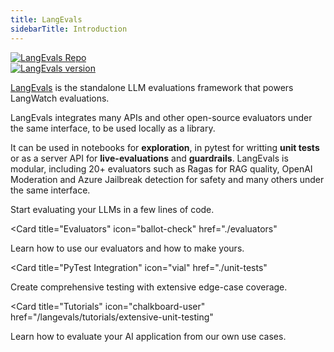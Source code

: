 ```yaml
---
title: LangEvals
sidebarTitle: Introduction
---
```


<div className="not-prose" style={{display: "flex", gap: "8px", padding: "0"}}>
  <div>
  <a href="https://github.com/langwatch/langevals/tree/main/python-sdk" target="_blank">
    <img src="https://img.shields.io/badge/repo-langevals-blue?style=flat&logo=Github" noZoom alt="LangEvals Repo" />
  </a>
  </div>

  <div>
  <a href="https://pypi.org/project/langevals/" target="_blank">
    <img src="https://img.shields.io/pypi/v/langevals?color=007EC6" noZoom alt="LangEvals version" />
  </a>
  </div>
</div>

[LangEvals](https://github.com/langwatch/langevals) is the standalone LLM evaluations framework that powers LangWatch evaluations.

LangEvals integrates many APIs and other open-source evaluators under the same interface, to be used locally as a library.

It can be used in notebooks for **exploration**, in pytest for writting **unit tests** or as a server API for **live-evaluations** and **guardrails**.
LangEvals is modular, including 20+ evaluators such as Ragas for RAG quality, OpenAI Moderation and Azure Jailbreak detection for safety and many others under the same interface.

<CardGroup>

<Card title="Quickstart" icon="stars" href="./quickstart">
  Start evaluating your LLMs in a few lines of code.
</Card>

<Card
  title="Evaluators"
  icon="ballot-check"
  href="./evaluators"
>
  Learn how to use our evaluators and how to make yours.
</Card>

<Card
  title="PyTest Integration"
  icon="vial"
  href="./unit-tests"
>
  Create comprehensive testing with extensive edge-case coverage.
</Card>

<Card
  title="Tutorials"
  icon="chalkboard-user"
  href="/langevals/tutorials/extensive-unit-testing"
>
  Learn how to evaluate your AI application from our own use cases.
</Card>

</CardGroup>
